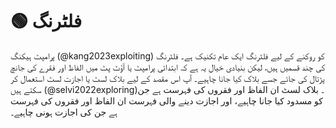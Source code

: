 
# 🟢 فلٹرنگ

پرامپٹ ہیکنگ (@kang2023exploiting) کو روکنے کے لیے فلٹرنگ ایک عام تکنیک ہے۔ فلٹرنگ کی چند قسمیں ہیں، لیکن بنیادی خیال یہ ہے کہ ابتدائی پرامپٹ یا آؤٹ پٹ میں الفاظ اور فقرے کی جانچ پڑتال کی جائے جسے بلاک کیا جانا چاہیے۔ آپ اس مقصد کے لیے بلاک لسٹ یا اجازت لسٹ استعمال کر سکتے ہیں (@selvi2022exploring)۔ بلاک لسٹ ان الفاظ اور فقروں کی فہرست ہے جن کو مسدود کیا جانا چاہیے، اور اجازت دینے والی فہرست ان الفاظ اور فقروں کی فہرست ہے جن کی اجازت ہونی چاہیے۔
